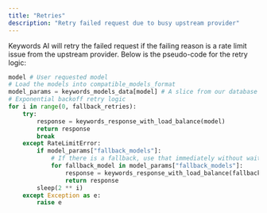 ```yaml
---
title: "Retries"
description: "Retry failed request due to busy upstream provider"
---
```


Keywords AI will retry the failed request if the failing reason is a rate limit issue from the upstream provider. 
Below is the pseudo-code for the retry logic:

```python
model # User requested model
# Load the models into compatible_models_format
model_params = keywords_models_data[model] # A slice from our database
# Exponential backoff retry logic
for i in range(0, fallback_retries):
    try:
        response = keywords_response_with_load_balance(model)
        return response
        break
    except RateLimitError:
        if model_params["fallback_models"]:
            # If there is a fallback, use that immediately without waiting
            for fallback_model in model_params["fallback_models"]:
                response = keywords_response_with_load_balance(fallback_model)
                return response
        sleep(2 ** i)
    except Exception as e:
        raise e
        

```

